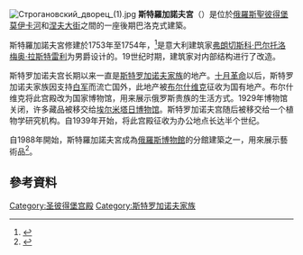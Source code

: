 [[File:Строгановский_дворец_(1).jpg|thumb]]
'''斯特羅加諾夫宮'''（{{lang-ru|Строгановский дворец}}）是位於[[俄羅斯|俄羅斯]][[聖彼得堡|聖彼得堡]][[莫伊卡河|莫伊卡河]]和[[涅夫大街|涅夫大街]]之間的一座後期巴洛克式建築。

斯特羅加諾夫宮修建於1753年至1754年，<ref name=walkspb>{{cite web|url=http://walkspb.ru/zd/nevskiy17.html|script-title=ru:Строгановский дворец|language=ru|accessdate=2016-01-04|archive-date=2016-03-03|archive-url=https://web.archive.org/web/20160303184139/http://walkspb.ru/zd/nevskiy17.html|dead-url=no}}</ref>是意大利建筑家[[弗朗切斯科·巴尔托洛梅奥·拉斯特雷利|弗朗切斯科·巴尔托洛梅奥·拉斯特雷利]]为{{link-en|谢尔盖·格里戈里耶维奇·斯特罗加诺夫|Sergei Grigoryevich Stroganov}}男爵设计的。19世纪时期，建筑家{{link-en|安德烈·尼基福罗维奇·沃罗尼欣|Andrey Voronikhin|安德烈·沃罗尼欣}}对内部结构进行了改造。

斯特罗加诺夫宫长期以来一直是[[斯特罗加诺夫家族|斯特罗加诺夫家族]]的地产。[[十月革命|十月革命]]以后，斯特罗加诺夫家族因支持[[白军|白军]]而流亡国外，此地产被[[布尔什维克|布尔什维克]]征收为国有地产。布尔什维克将此宫殿改为国家博物馆，用来展示俄罗斯贵族的生活方式。1929年博物馆关闭，许多藏品被移交给[[埃尔米塔日博物馆|埃尔米塔日博物馆]]。斯特罗加诺夫宫随后被移交给一个植物学研究机构。自1939年开始，{{link-en|造船人民委员部|People's Commissariat of the Shipbuilding Industry of the USSR}}将此宫殿征收为办公地点长达半个世纪。

自1988年開始，斯特羅加諾夫宮成為[[俄羅斯博物館|俄羅斯博物館]]的分館建築之一，用來展示藝術品<ref name=encspb>{{cite web|url=http://www.encspb.ru/en/article.php?kod=2804004237|title=Stroganov Palace|publisher=Saint Petersburg Encyclopedia|accessdate=2016-01-04|archive-date=2011-09-24|archive-url=https://web.archive.org/web/20110924184139/http://www.encspb.ru/en/article.php?kod=2804004237|dead-url=no}}</ref>。
== 參考資料 ==
{{commons category|Stroganov Palace}}
{{reflist}}
{{coord|59.935742|30.320774|display=title|type:landmark_region:RU}}

[[Category:圣彼得堡宫殿|Category:圣彼得堡宫殿]]
[[Category:斯特罗加诺夫家族|Category:斯特罗加诺夫家族]]